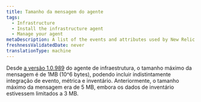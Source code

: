 ```yaml
---
title: Tamanho da mensagem do agente
tags:
  - Infrastructure
  - Install the infrastructure agent
  - Manage your agent
metaDescription: A list of the events and attributes used by New Relic's infrastructure agent to collect and store your host data.
freshnessValidatedDate: never
translationType: machine
---
```


Desde [a versão 1.0.989](/docs/release-notes/infrastructure-release-notes/infrastructure-agent-release-notes) do agente de infraestrutura, o tamanho máximo da mensagem é de 1MB (10^6 bytes), podendo incluir indistintamente integração de evento, métrica e inventário. Anteriormente, o tamanho máximo da mensagem era de 5 MB, embora os dados de inventário estivessem limitados a 3 MB.